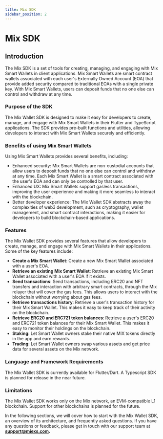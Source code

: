 ```yaml
---
title: Mix SDK
sidebar_position: 2
---
```



# Mix SDK

## Introduction

The Mix SDK is a set of tools for creating, managing, and engaging with Mix Smart Wallets in client applications. Mix Smart Wallets are smart contract wallets associated with each user's Externally Owned Account (EOA) that provide added security compared to traditional EOAs with a single private key. With Mix Smart Wallets, users can deposit funds that no one else can control and withdraw at any time.

### Purpose of the SDK

The Mix Wallet SDK is designed to make it easy for developers to create, manage, and engage with Mix Smart Wallets in their Flutter and TypeScript applications. The SDK provides pre-built functions and utilities, allowing developers to interact with Mix Smart Wallets securely and efficiently.

### **Benefits of using Mix Smart Wallets**

Using Mix Smart Wallets provides several benefits, including:

* Enhanced security: Mix Smart Wallets are non-custodial accounts that allow users to deposit funds that no one else can control and withdraw at any time. Each Mix Smart Wallet is a smart contract associated with the user's EOA and can only be controlled by that user.
* Enhanced UX: Mix Smart Wallets support gasless transactions, improving the user experience and making it more seamless to interact with the blockchain.
* Better developer experience: The Mix Wallet SDK abstracts away the complexities of web3 development, such as cryptography, wallet management, and smart contract interactions, making it easier for developers to build blockchain-based applications.

### **Features**

The Mix Wallet SDK provides several features that allow developers to create, manage, and engage with Mix Smart Wallets in their applications. Some of the key features include:

* **Create a Mix Smart Wallet**: Create a new Mix Smart Wallet associated with a user's EOA.
* **Retrieve an existing Mix Smart Wallet**: Retrieve an existing Mix Smart Wallet associated with a user's EOA if it exists.
* **Send transactions**: Send transactions, including ERC20 and NFT transfers and interaction with arbitrary smart contracts, through the Mix relayer that will cover the gas fees. This allows users to interact with the blockchain without worrying about gas fees.
* **Retrieve transactions history**: Retrieve a user's transaction history for their Mix Smart Wallet. This makes it easy to keep track of their activity on the blockchain.
* **Retrieve ERC20 and ERC721 token balances**: Retrieve a user's ERC20 and ERC721 token balances for their Mix Smart Wallet. This makes it easy to monitor their holdings on the blockchain.
* **Staking**: Let Smart Wallet owners stake their native MIX tokens directly in the app and earn rewards.
* **Trading**: Let Smart Wallet owners swap various assets and get price data for several assets on the Mix network.

### **Language and Framework Requirements**

The Mix Wallet SDK is currently available for Flutter/Dart. A Typescript SDK is planned for release in the near future.

### **Limitations**

The Mix Wallet SDK works only on the Mix network, an EVM-compatible L1 blockchain. Support for other blockchains is planned for the future.

In the following sections, we will cover how to start with the Mix Wallet SDK, an overview of its architecture, and frequently asked questions. If you have any questions or feedback, please get in touch with our support team at [**support@**](mailto:support@chargesmartwallets.com)[**miexs.com**](http://miexs.com)**.**
